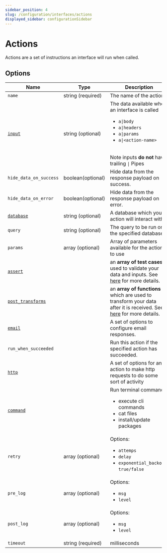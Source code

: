 ```yaml
---
sidebar_position: 4
slug: /configuration/interfaces/actions
displayed_sidebar: configurationSidebar
---
```


# Actions

Actions are a set of instructions an interface will run when called. <br/>

## Options

| Name                                                                             | Type              | Description                                                                                                                                                                                           |
| -------------------------------------------------------------------------------- | ----------------- | ----------------------------------------------------------------------------------------------------------------------------------------------------------------------------------------------------- |
| `name`                                                                           | string (required) | The name of the action                                                                                                                                                                                |
| [`input`](/docs/configuration/interfaces/actions/inputs)                         | string (optional) | The data available when an interface is called <ul><li>`a\|body`</li><li>`a\|headers`</li><li>`a\|params`</li><li>`a\|<action-name>`</li></ul> <br /> Note inputs **do not** have trailing `\|` Pipes |
| `hide_data_on_success`                                                           | boolean(optional) | Hide data from the response payload on success.                                                                                                                                                       |
| `hide_data_on_error`                                                             | boolean(optional) | Hide data from the response payload on error.                                                                                                                                                         |
| [`database`](/docs/configuration/interfaces/actions/inputs/databases)            | string (optional) | A database which your action will interact with.                                                                                                                                                      |
| `query`                                                                          | string (optional) | The query to be run on the specified database.                                                                                                                                                        |
| `params`                                                                         | array (optional)  | Array of parameters available for the actions to use                                                                                                                                                  |
| [`assert`](/docs/configuration/interfaces/actions/asserts)                       |                   | an **array of test cases** used to validate your data and inputs. See [here](/docs/configuration/interfaces/actions/asserts) for more details.                                                        |
| [`post_transforms`](/docs/configuration/interfaces/actions/transforms/functions) |                   | an **array of functions** which are used to transform your data after it is received. See [here](/docs/configuration/interfaces/actions/transforms/functions) for more details.                       |
| [`email`](/docs/configuration/interfaces/actions/inputs/email)                   |                   | A set of options to configure email responses.                                                                                                                                                        |
| `run_when_succeeded`                                                             |                   | Run this action if the specified action has succeeded.                                                                                                                                                |
| [`http`](/docs/configuration/interfaces/actions/inputs/http)                     |                   | A set of options for an action to make http requests to do some sort of activity                                                                                                                      |
| [`command`](/docs/configuration/interfaces/actions/inputs/command)               |                   | Run terminal commands: <ul><li>execute cli commands</li><li>cat files</li><li>install/update packages</li></ul>                                                                                       |
| `retry`                                                                          | array (optional)  | Options: <ul><li>`attemps`</li><li>`delay`</li><li>`exponential_backoff`: `true/false`</li></ul>                                                                                                      |
| `pre_log`                                                                        | array (optional)  | Options: <ul><li>`msg`</li><li>`level`</li></ul>                                                                                                                                                      |
| `post_log`                                                                       | array (optional)  | Options: <ul><li>`msg`</li><li>`level`</li></ul>                                                                                                                                                      |
| `timeout`                                                                        | string (required) | milliseconds                                                                                                                                                                                          |

